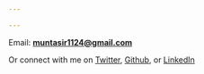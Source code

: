 ```yaml
---

---
```


<link rel="stylesheet" href="styles.css" type="text/css">
<link rel="stylesheet" href="academicicons/css/academicons.min.css"/>

Email: [**muntasir1124@gmail.com**](mailto:muntasir1124@gmail.com)

Or connect with me on [Twitter](https://twitter.com/Muntasir_M), [Github](https://github.com/muntasirmasum),
or [LinkedIn](https://www.linkedin.com/in/muntasirmasum/)